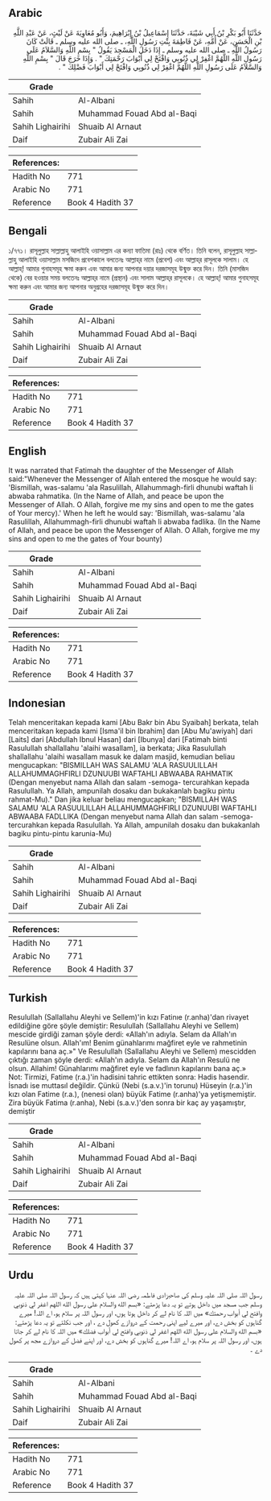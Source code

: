 ## Arabic


<div dir="rtl" lang="ar" style={{fontSize:'larger',backgroundColor:'#f8f9fa',padding:20}}>
حَدَّثَنَا أَبُو بَكْرِ بْنُ أَبِي شَيْبَةَ، حَدَّثَنَا إِسْمَاعِيلُ بْنُ إِبْرَاهِيمَ، وَأَبُو مُعَاوِيَةَ عَنْ لَيْثٍ، عَنْ عَبْدِ اللَّهِ بْنِ الْحَسَنِ، عَنْ أُمِّهِ، عَنْ فَاطِمَةَ بِنْتِ رَسُولِ اللَّهِ، ـ صلى الله عليه وسلم ـ قَالَتْ كَانَ رَسُولُ اللَّهِ ـ صلى الله عليه وسلم ـ إِذَا دَخَلَ الْمَسْجِدَ يَقُولُ ‏"‏ بِسْمِ اللَّهِ وَالسَّلاَمُ عَلَى رَسُولِ اللَّهِ اللَّهُمَّ اغْفِرْ لِي ذُنُوبِي وَافْتَحْ لِي أَبْوَابَ رَحْمَتِكَ ‏"‏ ‏.‏ وَإِذَا خَرَجَ قَالَ ‏"‏ بِسْمِ اللَّهِ وَالسَّلاَمُ عَلَى رَسُولِ اللَّهِ اللَّهُمَّ اغْفِرْ لِي ذُنُوبِي وَافْتَحْ لِي أَبْوَابَ فَضْلِكَ ‏"‏ ‏.‏
</div>
<div style={{backgroundColor:'#f8f9fa',padding:20, marginBottom: 10}}><table> <thead> <tr> <th>Grade</th> <th></th> </tr> </thead> <tbody> <tr><td>Sahih</td><td>Al-Albani</td></tr><tr><td>Sahih</td><td>Muhammad Fouad Abd al-Baqi</td></tr><tr><td>Sahih Lighairihi</td><td>Shuaib Al Arnaut</td></tr><tr><td>Daif</td><td>Zubair Ali Zai</td></tr></tbody></table><table> <thead> <tr> <th>References:</th> <th></th> </tr> </thead> <tbody><tr><td>Hadith No</td><td>771</td></tr><tr><td>Arabic No</td><td>771</td></tr><tr><td>Reference</td><td>Book 4 Hadith 37</td></tr></tbody></table></div>

## Bengali


<div dir="ltr" lang="bn" style={{fontSize:'larger',backgroundColor:'#f8f9fa',padding:20}}>
১/৭৭১। রাসূলুল্লাহ সাল্লাল্লাহু আলাইহি ওয়াসাল্লাম এর কন্যা ফাতিমা (রাঃ) থেকে বর্ণিত। তিনি বলেন, রাসূলুল্লাহ সাল্লাল্লাহু আলাইহি ওয়াসাল্লাম মসজিদে প্রবেশকালে বলতেনঃ আল্লাহ্‌র নামে (প্রবেশ) এবং আল্লাহ্‌র রাসূলকে সালাম। হে আল্লাহ্! আমার গুনাহসমূহ ক্ষমা করুন এবং আমার জন্য আপনার দয়ার দরজাসমূহ উন্মুক্ত করে দিন। তিনি (মাসজিদ থেকে) বের হওয়ার সময় বলতেনঃ আল্লাহ্‌র নামে (প্রস্থান) এবং সালাম আল্লাহ্‌র রাসূলকে। হে আল্লাহ্! আমার গুনাহসমূহ ক্ষমা করুন এবং আমার জন্য আপনার অনুগ্রহের দরজাসমূহ উন্মুক্ত করে দিন।
</div>
<div style={{backgroundColor:'#f8f9fa',padding:20, marginBottom: 10}}><table> <thead> <tr> <th>Grade</th> <th></th> </tr> </thead> <tbody> <tr><td>Sahih</td><td>Al-Albani</td></tr><tr><td>Sahih</td><td>Muhammad Fouad Abd al-Baqi</td></tr><tr><td>Sahih Lighairihi</td><td>Shuaib Al Arnaut</td></tr><tr><td>Daif</td><td>Zubair Ali Zai</td></tr></tbody></table><table> <thead> <tr> <th>References:</th> <th></th> </tr> </thead> <tbody><tr><td>Hadith No</td><td>771</td></tr><tr><td>Arabic No</td><td>771</td></tr><tr><td>Reference</td><td>Book 4 Hadith 37</td></tr></tbody></table></div>

## English


<div dir="ltr" lang="en" style={{fontSize:'larger',backgroundColor:'#f8f9fa',padding:20}}>
It was narrated that Fatimah the daughter of the Messenger of Allah said:"Whenever the Messenger of Allah entered the mosque he would say: 'Bismillah, was-salamu 'ala Rasulillah, Allahummagh-firli dhunubi waftah li abwaba rahmatika. (In the Name of Allah, and peace be upon the Messenger of Allah. O Allah, forgive me my sins and open to me the gates of Your mercy).' When he left he would say: 'Bismillah, was-salamu 'ala Rasulillah, Allahummagh-firli dhunubi waftah li abwaba fadlika. (In the Name of Allah, and peace be upon the Messenger of Allah. O Allah, forgive me my sins and open to me the gates of Your bounty)
</div>
<div style={{backgroundColor:'#f8f9fa',padding:20, marginBottom: 10}}><table> <thead> <tr> <th>Grade</th> <th></th> </tr> </thead> <tbody> <tr><td>Sahih</td><td>Al-Albani</td></tr><tr><td>Sahih</td><td>Muhammad Fouad Abd al-Baqi</td></tr><tr><td>Sahih Lighairihi</td><td>Shuaib Al Arnaut</td></tr><tr><td>Daif</td><td>Zubair Ali Zai</td></tr></tbody></table><table> <thead> <tr> <th>References:</th> <th></th> </tr> </thead> <tbody><tr><td>Hadith No</td><td>771</td></tr><tr><td>Arabic No</td><td>771</td></tr><tr><td>Reference</td><td>Book 4 Hadith 37</td></tr></tbody></table></div>

## Indonesian


<div dir="ltr" lang="id" style={{fontSize:'larger',backgroundColor:'#f8f9fa',padding:20}}>
Telah menceritakan kepada kami [Abu Bakr bin Abu Syaibah] berkata, telah menceritakan kepada kami [Isma'il bin Ibrahim] dan [Abu Mu'awiyah] dari [Laits] dari [Abdullah Ibnul Hasan] dari [Ibunya] dari [Fatimah binti Rasulullah shallallahu 'alaihi wasallam], ia berkata; Jika Rasulullah shallallahu 'alaihi wasallam masuk ke dalam masjid, kemudian beliau mengucapkan: "BISMILLAH WAS SALAMU 'ALA RASUULILLAH ALLAHUMMAGHFIRLI DZUNUUBI WAFTAHLI ABWAABA RAHMATIK (Dengan menyebut nama Allah dan salam -semoga- tercurahkan kepada Rasulullah. Ya Allah, ampunilah dosaku dan bukakanlah bagiku pintu rahmat-Mu)." Dan jika keluar beliau mengucapkan; "BISMILLAH WAS SALAMU 'ALA RASUULILLAH ALLAHUMMAGHFIRLI DZUNUUBI WAFTAHLI ABWAABA FADLLIKA (Dengan menyebut nama Allah dan salam -semoga- tercurahkan kepada Rasulullah. Ya Allah, ampunilah dosaku dan bukakanlah bagiku pintu-pintu karunia-Mu)
</div>
<div style={{backgroundColor:'#f8f9fa',padding:20, marginBottom: 10}}><table> <thead> <tr> <th>Grade</th> <th></th> </tr> </thead> <tbody> <tr><td>Sahih</td><td>Al-Albani</td></tr><tr><td>Sahih</td><td>Muhammad Fouad Abd al-Baqi</td></tr><tr><td>Sahih Lighairihi</td><td>Shuaib Al Arnaut</td></tr><tr><td>Daif</td><td>Zubair Ali Zai</td></tr></tbody></table><table> <thead> <tr> <th>References:</th> <th></th> </tr> </thead> <tbody><tr><td>Hadith No</td><td>771</td></tr><tr><td>Arabic No</td><td>771</td></tr><tr><td>Reference</td><td>Book 4 Hadith 37</td></tr></tbody></table></div>

## Turkish


<div dir="ltr" lang="tr" style={{fontSize:'larger',backgroundColor:'#f8f9fa',padding:20}}>
Resulullah (Sallallahu Aleyhi ve Sellem)'in kızı Fatinıe (r.anha)'dan rivayet edildiğine göre şöyle demiştir: Resulullah (Sallallahu Aleyhi ve Sellem) mescide girdiği zaman şöyle derdi: «Allah'ın adıyla. Selam da Allah'ın Resulüne olsun. Allah'ım! Benim günahlarımı mağfiret eyle ve rahmetinin kapılarını bana aç.»" Ve Resulullah (Sallallahu Aleyhi ve Sellem) mescidden çıktığı zaman şöyle derdi: «Allah'ın adıyla. Selam da Allah'ın Resulü ne olsun. Allahim! Günahlarımı mağfiret eyle ve fadlının kapılarını bana aç.» Not: Tirmizi, Fatime (r.a.)'in hadisini tahric ettikten sonra: Hadis hasendir. İsnadı ise muttasıl değildir. Çünkü (Nebi (s.a.v.)'in torunu) Hüseyin (r.a.)'in kızı olan Fatime (r.a.), (nenesi olan) büyük Fatime (r.anha)'ya yetişmemiştir. Zira büyük Fatima (r.anha), Nebi (s.a.v.)'den sonra bir kaç ay yaşamıştır, demiştir
</div>
<div style={{backgroundColor:'#f8f9fa',padding:20, marginBottom: 10}}><table> <thead> <tr> <th>Grade</th> <th></th> </tr> </thead> <tbody> <tr><td>Sahih</td><td>Al-Albani</td></tr><tr><td>Sahih</td><td>Muhammad Fouad Abd al-Baqi</td></tr><tr><td>Sahih Lighairihi</td><td>Shuaib Al Arnaut</td></tr><tr><td>Daif</td><td>Zubair Ali Zai</td></tr></tbody></table><table> <thead> <tr> <th>References:</th> <th></th> </tr> </thead> <tbody><tr><td>Hadith No</td><td>771</td></tr><tr><td>Arabic No</td><td>771</td></tr><tr><td>Reference</td><td>Book 4 Hadith 37</td></tr></tbody></table></div>

## Urdu


<div dir="rtl" lang="ur" style={{fontSize:'larger',backgroundColor:'#f8f9fa',padding:20}}>
رسول اللہ صلی اللہ علیہ وسلم کی صاحبزادی فاطمہ رضی اللہ عنہا کہتی ہیں کہ رسول اللہ صلی اللہ علیہ وسلم جب مسجد میں داخل ہوتے تو یہ دعا پڑھتے: «بسم الله والسلام على رسول الله اللهم اغفر لي ذنوبي وافتح لي أبواب رحمتك» میں اللہ کا نام لے کر داخل ہوتا ہوں، اور رسول اللہ پر سلام ہو، اے اللہ! میرے گناہوں کو بخش دے، اور میرے لیے اپنی رحمت کے دروازے کھول دے ، اور جب نکلتے تو یہ دعا پڑھتے: «بسم الله والسلام على رسول الله اللهم اغفر لي ذنوبي وافتح لي أبواب فضلك» میں اللہ کا نام لے کر جاتا ہوں، اور رسول اللہ پر سلام ہو، اے اللہ! میرے گناہوں کو بخش دے، اور اپنے فضل کے دروازے مجھ پر کھول دے ۔
</div>
<div style={{backgroundColor:'#f8f9fa',padding:20, marginBottom: 10}}><table> <thead> <tr> <th>Grade</th> <th></th> </tr> </thead> <tbody> <tr><td>Sahih</td><td>Al-Albani</td></tr><tr><td>Sahih</td><td>Muhammad Fouad Abd al-Baqi</td></tr><tr><td>Sahih Lighairihi</td><td>Shuaib Al Arnaut</td></tr><tr><td>Daif</td><td>Zubair Ali Zai</td></tr></tbody></table><table> <thead> <tr> <th>References:</th> <th></th> </tr> </thead> <tbody><tr><td>Hadith No</td><td>771</td></tr><tr><td>Arabic No</td><td>771</td></tr><tr><td>Reference</td><td>Book 4 Hadith 37</td></tr></tbody></table></div>